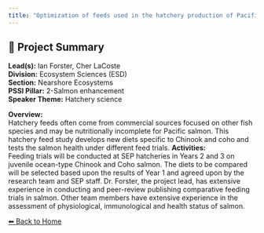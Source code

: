 ```yaml
---
title: "Optimization of feeds used in the hatchery production of Pacific Salmon."
---
```


## 🧬 Project Summary

**Lead(s):** Ian Forster, Cher LaCoste  
**Division:** Ecosystem Sciences (ESD)  
**Section:** Nearshore Ecosystems  
**PSSI Pillar:** 2-Salmon enhancement  
**Speaker Theme:** Hatchery science  

**Overview:**  
Hatchery feeds often come from commercial sources focused on other fish species and may be nutritionally incomplete for Pacific salmon. This hatchery feed study develops new diets specific to Chinook and coho and tests the salmon health under different feed trials.
**Activities:**  
Feeding trials will be conducted at SEP hatcheries in Years 2 and 3 on juvenile ocean-type Chinook and Coho salmon.  The diets to be compared will be selected based upon the results of Year 1 and agreed upon by the research team and SEP staff. Dr. Forster, the project lead, has extensive experience in conducting and peer-review publishing comparative feeding trials in salmon.  Other team members have extensive experience in the assessment of physiological, immunological and health status of salmon.

[⬅ Back to Home](../index.qmd)
